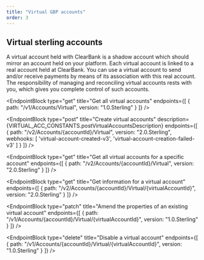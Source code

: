 ```yaml
---
title: "Virtual GBP accounts"
order: 3
---
```



## Virtual sterling accounts

A virtual account held with ClearBank is a shadow account which should mirror an account held on your platform.
Each virtual account is linked to a real account held at ClearBank. You can use a virtual account to send and/or receive payments by means of its association with this real account.
The responsibility of managing and reconciling virtual accounts rests with you, which gives you complete control of such accounts.

<EndpointBlock
  type="get"
  title="Get all virtual accounts"
  endpoints={[
    {
      path: "/v1/Accounts/Virtual",
      version: "1.0.Sterling"
    }
  ]}
/>

<EndpointBlock
  type="post"
  title="Create virtual accounts"
  description={VIRTUAL_ACC_CONSTANTS.postVirtualAccountsDescription}
  endpoints={[
    {
      path: "/v2/Accounts/{accountId}/Virtual",
      version: "2.0.Sterling",
      webhooks: [
        'virtual-account-created-v3',
        'virtual-account-creation-failed-v3'
      ]
    }
  ]}
/>

<EndpointBlock
  type="get"
  title="Get all virtual accounts for a specific account"
  endpoints={[
    {
      path: "/v2/Accounts/{accountId}/Virtual",
      version: "2.0.Sterling"
    }
  ]}
/>

<EndpointBlock
  type="get"
  title="Get information for a virtual account"
  endpoints={[
    {
      path: "/v2/Accounts/{accountId}/Virtual/{virtualAccountId}",
      version: "2.0.Sterling"
    }
  ]}
/>

<EndpointBlock
  type="patch"
  title="Amend the properties of an existing virtual account"
  endpoints={[
    {
      path: "/v1/Accounts/{accountId}/Virtual/{virtualAccountId}",
      version: "1.0.Sterling"
    }
  ]}
/>

<EndpointBlock
  type="delete"
  title="Disable a virtual account"
  endpoints={[
    {
      path: "/v1/Accounts/{accountId}/Virtual/{virtualAccountId}",
      version: "1.0.Sterling"
    }
  ]}
/>
